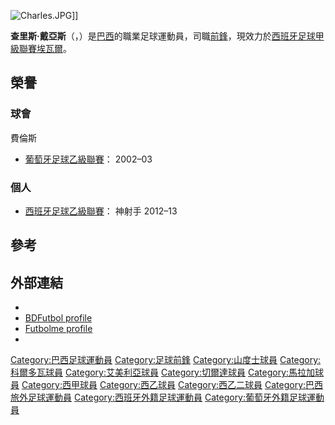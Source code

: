 {{noteTA
|G1=Football
|G2=uefa
|G3=laliga
|G4=南美球會
}}

{{Infobox football biography
| name = 查里斯<br />Charles
| image = Charles Dias.JPG
| image_size = 250
| caption = 2015年查里斯·戴亞斯
| fullname = Charles Dias de Oliveira
| birth_date = {{birth date and age|1984|4|4|df=y}}
| birth_place = 巴西[[貝倫_(巴西)|貝倫]]
| height = {{height|m=1.77}}
| position = [[前鋒|前鋒]]
| currentclub = [[埃瓦爾體育協會|埃瓦爾]]
| clubnumber = 19
| youthyears1 = 1988–1998 | youthclubs1 = [[桑托斯足球俱乐部|桑托斯]]
| youthyears2 = 1998–2001 | youthclubs2 = Tuna Luso Brasileira
| youthyears3 = 2001–2002 | youthclubs3 = [[費倫斯體育會|費倫斯]]
| years1 = 2002–2004 | clubs1 = [[費倫斯體育會|費倫斯]] | caps1 = 50 | goals1 = 11
| years2 = 2004–2010 | clubs2 = [[蓬特韋德拉足球會|蓬特韋德拉]] | caps2 = 188 | goals2 = 56
| years3 = 2007 | clubs3 = → Club 2 de Mayo (外借) | caps3 = 13 | goals3 = 1
| years4 = 2010–2012 | clubs4 = [[科爾多瓦足球俱樂部|科爾多瓦]] | caps4 = 68 | goals4 = 22
| years5 = 2012–2013 | clubs5 = [[阿爾梅里亞體育會|艾美利亞]] | caps5 = 44 | goals5 = 32
| years6 = 2013–2015 | clubs6 = [[切爾達足球會|切爾達]] | caps6 = 58 | goals6 = 15
| years7 = 2015–2017 | clubs7 = [[馬拉加足球會|馬拉加]] | caps7 = 56 | goals7 = 15
| years8 = 2017– | clubs8 = [[埃瓦爾體育協會|埃瓦爾]] | caps8 = 11 | goals8 = 4
| nationalyears1 = | nationalteam1 = | nationalcaps1 = | nationalgoals1 =
| club-update = 23 May 2015
| nationalteam-update =
}}
[[File:Charles.JPG|thumbnail]]]]

'''查里斯·戴亞斯'''（{{lang-pt|Charles Dias De Oliveira}}，{{bd|1984年|4月4日||}}）是[[巴西|巴西]]的職業足球運動員，司職[[前鋒|前鋒]]，現效力於[[西班牙足球甲級聯賽|西班牙足球甲級聯賽]][[埃瓦爾體育協會|埃瓦爾]]。

==榮譽==
===球會===
;費倫斯
*[[葡萄牙足球乙級聯賽|葡萄牙足球乙級聯賽]]： 2002–03

===個人===
*[[西班牙足球乙級聯賽|西班牙足球乙級聯賽]]： 神射手 2012–13

==參考==
{{Reflist}}

==外部連結==
*{{ForaDeJogo|198404040001|Charles}}
*[http://www.bdfutbol.com/en/j/j4955.html BDFutbol profile] {{Wayback|url=http://www.bdfutbol.com/en/j/j4955.html |date=20130801000206 }}
*[http://www.futbolme.com/app.php/ficha-jugador/charles-dias-de-oliveira Futbolme profile] {{es icon}}
*{{Soccerway|charles-dias-de-oliveira/148808|Charles}}

{{DEFAULTSORT:Charles Dias De Oliveira}}
[[Category:巴西足球運動員|Category:巴西足球運動員]]
[[Category:足球前鋒|Category:足球前鋒]]
[[Category:山度士球員|Category:山度士球員]]
[[Category:科爾多瓦球員|Category:科爾多瓦球員]]
[[Category:艾美利亞球員|Category:艾美利亞球員]]
[[Category:切爾達球員|Category:切爾達球員]]
[[Category:馬拉加球員|Category:馬拉加球員]]
[[Category:西甲球員|Category:西甲球員]]
[[Category:西乙球員|Category:西乙球員]]
[[Category:西乙二球員|Category:西乙二球員]]
[[Category:巴西旅外足球運動員|Category:巴西旅外足球運動員]]
[[Category:西班牙外籍足球運動員|Category:西班牙外籍足球運動員]]
[[Category:葡萄牙外籍足球運動員|Category:葡萄牙外籍足球運動員]]